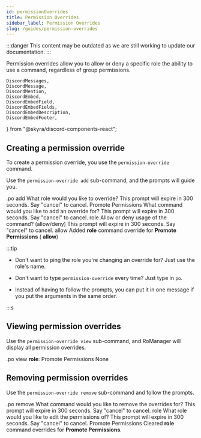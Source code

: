 ```yaml
---
id: permissionOverrides
title: Permission Overrides
sidebar_label: Permission Overrides
slug: /guides/permission-overrides
---
```


:::danger
This content may be outdated as we are still working to update our documentation.
:::

Permission overrides allow you to allow or deny a specific role the ability to use a command, regardless of group permissions.

	DiscordMessages,
	DiscordMessage,
	DiscordMention,
	DiscordEmbed,
	DiscordEmbedField,
	DiscordEmbedFields,
	DiscordEmbedDescription,
	DiscordEmbedFooter,
} from "@skyra/discord-components-react";

## Creating a permission override

To create a permission override, you use the `permission-override` command.

Use the `permission-override add` sub-command, and the prompts will guide you.

<DiscordMessages>
	<DiscordMessage>.po add</DiscordMessage>
	<DiscordMessage
		author="RoManager"
		verified={true}
		bot={true}
		avatar="https://cdn.discordapp.com/avatars/738035113815834746/9c943bdaadc550fc4d7af38c6d2bc8ba.png"
	>
		<DiscordEmbed embedTitle="Prompt" slot="embeds" color="#3498db">
			<DiscordEmbedDescription slot="description">
				What role would you like to override?
			</DiscordEmbedDescription>
			<DiscordEmbedFooter slot="footer">
				This prompt will expire in 300 seconds. Say "cancel" to cancel.
			</DiscordEmbedFooter>
		</DiscordEmbed>
	</DiscordMessage>
	<DiscordMessage>
		<DiscordMention>Promote Permissions</DiscordMention>
	</DiscordMessage>
	<DiscordMessage
		author="RoManager"
		verified={true}
		bot={true}
		avatar="https://cdn.discordapp.com/avatars/738035113815834746/9c943bdaadc550fc4d7af38c6d2bc8ba.png"
	>
		<DiscordEmbed embedTitle="Prompt" slot="embeds" color="#3498db">
			<DiscordEmbedDescription slot="description">
				What command would you like to add an override for?
			</DiscordEmbedDescription>
			<DiscordEmbedFooter slot="footer">
				This prompt will expire in 300 seconds. Say "cancel" to cancel.
			</DiscordEmbedFooter>
		</DiscordEmbed>
	</DiscordMessage>
	<DiscordMessage>role</DiscordMessage>
	<DiscordMessage
		author="RoManager"
		verified={true}
		bot={true}
		avatar="https://cdn.discordapp.com/avatars/738035113815834746/9c943bdaadc550fc4d7af38c6d2bc8ba.png"
	>
		<DiscordEmbed embedTitle="Prompt" slot="embeds" color="#3498db">
			<DiscordEmbedDescription slot="description">
				Allow or deny usage of the command? (allow/deny)
			</DiscordEmbedDescription>
			<DiscordEmbedFooter slot="footer">
				This prompt will expire in 300 seconds. Say "cancel" to cancel.
			</DiscordEmbedFooter>
		</DiscordEmbed>
	</DiscordMessage>
	<DiscordMessage>allow</DiscordMessage>
	<DiscordMessage
		author="RoManager"
		verified={true}
		bot={true}
		avatar="https://cdn.discordapp.com/avatars/738035113815834746/9c943bdaadc550fc4d7af38c6d2bc8ba.png"
	>
		Added <b>role</b> command override for <b>Promote Permissions</b> (
		<b>allow</b>)
	</DiscordMessage>
</DiscordMessages>
<br />

:::tip

- Don't want to ping the role you're changing an override for? Just use the role's name.

- Don't want to type `permission-override` every time? Just type in `po`.

- Instead of having to follow the prompts, you can put it in one message if you put the arguments in the same order.

:::s

## Viewing permission overrides

Use the `permission-override view` sub-command, and RoManager will display all permission overrides.

<DiscordMessages>
	<DiscordMessage>.po view</DiscordMessage>
	<DiscordMessage profile="RoManager">
		<DiscordEmbed
			embedTitle="Group Permission Overrides"
			slot="embeds"
			color="#3498db"
		>
			<DiscordEmbedFields slot="fields">
				<DiscordEmbedField fieldTitle="Allow">
					<b>role</b>: <DiscordMention>Promote Permissions</DiscordMention>
				</DiscordEmbedField>
				<DiscordEmbedField fieldTitle="Deny">None</DiscordEmbedField>
			</DiscordEmbedFields>
		</DiscordEmbed>
	</DiscordMessage>
</DiscordMessages>
<br />

## Removing permission overrides

Use the `permission-override remove` sub-command and follow the prompts.

<DiscordMessages>
	<DiscordMessage>.po remove</DiscordMessage>
	<DiscordMessage
		author="RoManager"
		verified={true}
		bot={true}
		avatar="https://cdn.discordapp.com/avatars/738035113815834746/9c943bdaadc550fc4d7af38c6d2bc8ba.png"
	>
		<DiscordEmbed embedTitle="Prompt" slot="embeds" color="#3498db">
			<DiscordEmbedDescription slot="description">
				What command would you like to remove the overrides for?
			</DiscordEmbedDescription>
			<DiscordEmbedFooter slot="footer">
				This prompt will expire in 300 seconds. Say "cancel" to cancel.
			</DiscordEmbedFooter>
		</DiscordEmbed>
	</DiscordMessage>
	<DiscordMessage>role</DiscordMessage>
	<DiscordMessage
		author="RoManager"
		verified={true}
		bot={true}
		avatar="https://cdn.discordapp.com/avatars/738035113815834746/9c943bdaadc550fc4d7af38c6d2bc8ba.png"
	>
		<DiscordEmbed embedTitle="Prompt" slot="embeds" color="#3498db">
			<DiscordEmbedDescription slot="description">
				What role would you like to edit the permissions of?
			</DiscordEmbedDescription>
			<DiscordEmbedFooter slot="footer">
				This prompt will expire in 300 seconds. Say "cancel" to cancel.
			</DiscordEmbedFooter>
		</DiscordEmbed>
	</DiscordMessage>
	<DiscordMessage>
		<DiscordMention>Promote Permissions</DiscordMention>
	</DiscordMessage>
	<DiscordMessage
		author="RoManager"
		verified={true}
		bot={true}
		avatar="https://cdn.discordapp.com/avatars/738035113815834746/9c943bdaadc550fc4d7af38c6d2bc8ba.png"
	>
		Cleared <b>role</b> command overrides for <b>Promote Permissions</b>.
	</DiscordMessage>
</DiscordMessages>
<br />
